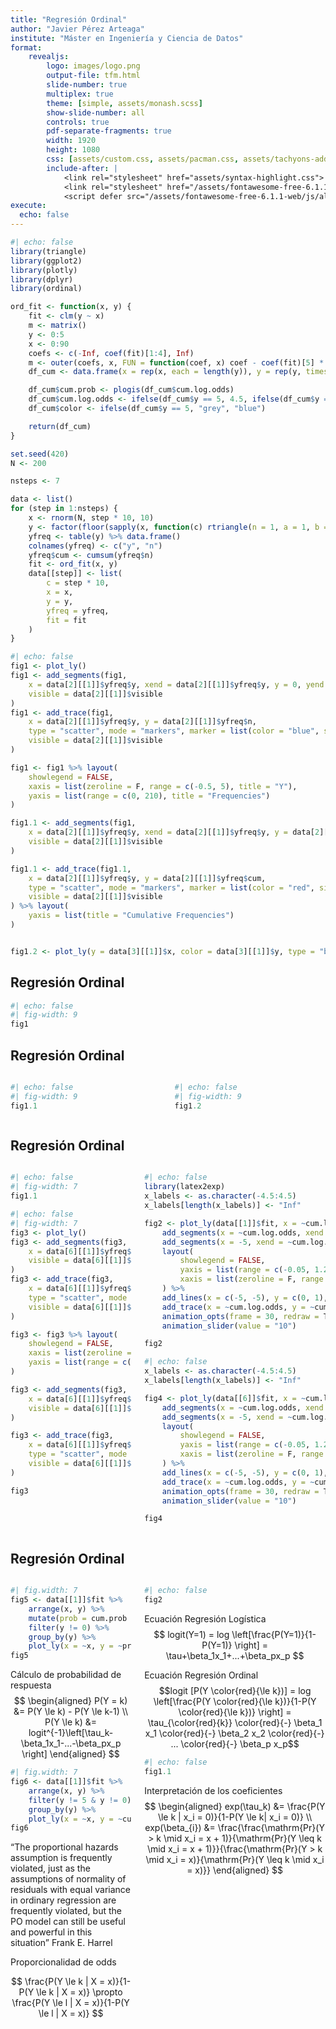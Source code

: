 ```yaml
---
title: "Regresión Ordinal"
author: "Javier Pérez Arteaga"
institute: "Máster en Ingeniería y Ciencia de Datos"
format:
    revealjs:
        logo: images/logo.png
        output-file: tfm.html
        slide-number: true
        multiplex: true
        theme: [simple, assets/monash.scss]
        show-slide-number: all
        controls: true
        pdf-separate-fragments: true
        width: 1920
        height: 1080
        css: [assets/custom.css, assets/pacman.css, assets/tachyons-addon.css]
        include-after: |
            <link rel="stylesheet" href="assets/syntax-highlight.css">
            <link rel="stylesheet" href="/assets/fontawesome-free-6.1.1-web/css/font-awesome.min.css">
            <script defer src="/assets/fontawesome-free-6.1.1-web/js/all.min.js"></script>
execute:
  echo: false
---
```




```r
#| echo: false
library(triangle)
library(ggplot2)
library(plotly)
library(dplyr)
library(ordinal)

ord_fit <- function(x, y) {
    fit <- clm(y ~ x)
    m <- matrix()
    y <- 0:5
    x <- 0:90
    coefs <- c(-Inf, coef(fit)[1:4], Inf)
    m <- outer(coefs, x, FUN = function(coef, x) coef - coef(fit)[5] * x)
    df_cum <- data.frame(x = rep(x, each = length(y)), y = rep(y, times = length(x)), cum.log.odds = c(m))

    df_cum$cum.prob <- plogis(df_cum$cum.log.odds)
    df_cum$cum.log.odds <- ifelse(df_cum$y == 5, 4.5, ifelse(df_cum$y == 0, -5.5, df_cum$cum.log.odds))
    df_cum$color <- ifelse(df_cum$y == 5, "grey", "blue")

    return(df_cum)
}

set.seed(420)
N <- 200

nsteps <- 7

data <- list()
for (step in 1:nsteps) {
    x <- rnorm(N, step * 10, 10)
    y <- factor(floor(sapply(x, function(c) rtriangle(n = 1, a = 1, b = 5.99, c = min(5.99, max(1, c %/% 10))))), levels = 1:5)
    yfreq <- table(y) %>% data.frame()
    colnames(yfreq) <- c("y", "n")
    yfreq$cum <- cumsum(yfreq$n)
    fit <- ord_fit(x, y)
    data[[step]] <- list(
        c = step * 10,
        x = x,
        y = y,
        yfreq = yfreq,
        fit = fit
    )
}

```

```r
#| echo: false
fig1 <- plot_ly()
fig1 <- add_segments(fig1,
    x = data[2][[1]]$yfreq$y, xend = data[2][[1]]$yfreq$y, y = 0, yend = data[2][[1]]$yfreq$n, line = list(width = 4, color = "blue"),
    visible = data[2][[1]]$visible
)
fig1 <- add_trace(fig1,
    x = data[2][[1]]$yfreq$y, y = data[2][[1]]$yfreq$n,
    type = "scatter", mode = "markers", marker = list(color = "blue", size = 15),
    visible = data[2][[1]]$visible
)

fig1 <- fig1 %>% layout(
    showlegend = FALSE,
    xaxis = list(zeroline = F, range = c(-0.5, 5), title = "Y"),
    yaxis = list(range = c(0, 210), title = "Frequencies")
)

fig1.1 <- add_segments(fig1,
    x = data[2][[1]]$yfreq$y, xend = data[2][[1]]$yfreq$y, y = data[2][[1]]$yfreq$n, yend = data[2][[1]]$yfreq$cum, line = list(width = 4, color = "red", dash = "dash"),
    visible = data[2][[1]]$visible
)

fig1.1 <- add_trace(fig1.1,
    x = data[2][[1]]$yfreq$y, y = data[2][[1]]$yfreq$cum,
    type = "scatter", mode = "markers", marker = list(color = "red", size = 15),
    visible = data[2][[1]]$visible
) %>% layout(
    yaxis = list(title = "Cumulative Frequencies")
)


fig1.2 <- plot_ly(y = data[3][[1]]$x, color = data[3][[1]]$y, type = "box") %>% layout(showlegend = F, xaxis = list(title = "Y"), yaxis = list(title = "X"))
```





## Regresión Ordinal 


```r
#| echo: false
#| fig-width: 9
fig1
```


## Regresión Ordinal {auto-animate=true}

:::::: {.columns}



:::::: {.column width="50%"}


::: {data-id="box1"}

```r
#| echo: false
#| fig-width: 9
fig1.1
```
::: 

::::::


:::::: {.column width="50%"}

::: {.fragment .fade-left fragment-index=1}

```r
#| echo: false
#| fig-width: 9
fig1.2
```
:::

::::::
::::::

## Regresión Ordinal {auto-animate=true}


:::::: {.columns}



:::::: {.column width="40%"}
::: {data-id="box1"}


```r
#| echo: false
#| fig-width: 7
fig1.1
```


:::


::: {.fragment .fade-left fragment-index=3}


```r
#| echo: false
#| fig-width: 7
fig3 <- plot_ly()
fig3 <- add_segments(fig3,
    x = data[6][[1]]$yfreq$y, xend = data[6][[1]]$yfreq$y, y = 0, yend = data[6][[1]]$yfreq$n, line = list(width = 4, color = "blue"),
    visible = data[6][[1]]$visible
)
fig3 <- add_trace(fig3,
    x = data[6][[1]]$yfreq$y, y = data[6][[1]]$yfreq$n,
    type = "scatter", mode = "markers", marker = list(color = "blue", size = 15),
    visible = data[6][[1]]$visible
)

fig3 <- fig3 %>% layout(
    showlegend = FALSE,
    xaxis = list(zeroline = F, range = c(-0.5, 5), title = "Y"),
    yaxis = list(range = c(0, 210), title = "Frequencies")
)

fig3 <- add_segments(fig3,
    x = data[6][[1]]$yfreq$y, xend = data[6][[1]]$yfreq$y, y = data[6][[1]]$yfreq$n, yend = data[6][[1]]$yfreq$cum, line = list(width = 4, color = "red", dash = "dash"),
    visible = data[6][[1]]$visible
)

fig3 <- add_trace(fig3,
    x = data[6][[1]]$yfreq$y, y = data[6][[1]]$yfreq$cum,
    type = "scatter", mode = "markers", marker = list(color = "red", size = 15),
    visible = data[6][[1]]$visible
)

fig3
```


:::

:::

:::::: {.column width="60%"}

::: {data-id="box2"}



```r
#| echo: false
library(latex2exp)
x_labels <- as.character(-4.5:4.5)
x_labels[length(x_labels)] <- "Inf"

fig2 <- plot_ly(data[[1]]$fit, x = ~cum.log.odds, y = ~cum.prob) %>%
    add_segments(x = ~cum.log.odds, xend = ~cum.log.odds, y = 0, yend = ~cum.prob, frame = ~x, line = list(dash = "dash"), color = ~color) %>%
    add_segments(x = -5, xend = ~cum.log.odds, y = ~cum.prob, yend = ~cum.prob, frame = ~x, line = list(dash = "dash"), color = ~color) %>%
    layout(
        showlegend = FALSE,
        yaxis = list(range = c(-0.05, 1.2), tickvals = seq(0, 1, 0.2)),
        xaxis = list(zeroline = F, range = c(-5, 5))
    ) %>%
    add_lines(x = c(-5, -5), y = c(0, 1), line = list(color = "black", width = 1)) %>%
    add_trace(x = ~cum.log.odds, y = ~cum.prob, type = "scatter", mode = "lines+markers+text", frame = ~x, line = list(color = "blue", shape = "spline"), marker = list(color = ~color, size = 20), text = ~y, textposition = "middle center", textfont = list(color = "white", size = 12)) %>%
    animation_opts(frame = 30, redraw = T, easing = "linear") %>%
    animation_slider(value = "10")

fig2
```

:::


::: {.fragment .fade-left fragment-index=4}

```r
#| echo: false
x_labels <- as.character(-4.5:4.5)
x_labels[length(x_labels)] <- "Inf"

fig4 <- plot_ly(data[[6]]$fit, x = ~cum.log.odds, y = ~cum.prob) %>%
    add_segments(x = ~cum.log.odds, xend = ~cum.log.odds, y = 0, yend = ~cum.prob, frame = ~x, line = list(dash = "dash"), color = ~color) %>%
    add_segments(x = -5, xend = ~cum.log.odds, y = ~cum.prob, yend = ~cum.prob, frame = ~x, line = list(dash = "dash"), color = ~color) %>%
    layout(
        showlegend = FALSE,
        yaxis = list(range = c(-0.05, 1.2), tickvals = seq(0, 1, 0.2)),
        xaxis = list(zeroline = F, range = c(-5, 5))
    ) %>%
    add_lines(x = c(-5, -5), y = c(0, 1), line = list(color = "black", width = 1)) %>%
    add_trace(x = ~cum.log.odds, y = ~cum.prob, type = "scatter", mode = "lines+markers+text", frame = ~x, line = list(color = "blue", shape = "spline"), marker = list(color = ~color, size = 20), text = ~y, textposition = "middle center", textfont = list(color = "white", size = 12)) %>%
    animation_opts(frame = 30, redraw = T, easing = "linear") %>%
    animation_slider(value = "10")

fig4
```

:::


::::::

::::::


## Regresión Ordinal {auto-animate=true}



:::::: {.columns}

:::::: {.column width="40%"}



::: {.r-stack}
::: {.fragment .fade-left fragment-index=4}




```r
#| fig.width: 7
fig5 <- data[[1]]$fit %>%
    arrange(x, y) %>%
    mutate(prob = cum.prob - lag(cum.prob)) %>%
    filter(y != 0) %>%
    group_by(y) %>%
    plot_ly(x = ~x, y = ~prob, split = ~y, type = "scatter", mode = "lines")
fig5
```

:::

::: {.fragment .fade-in fragment-index=5}
::: box
[Cálculo de probabilidad de respuesta]{.story}
<br>
$$
\begin{aligned}
P(Y = k) &=  P(Y \le k) - P(Y \le k-1) \\
P(Y \le k) &= logit^{-1}\left[\tau_k-\beta_1x_1-...-\beta_px_p \right]
\end{aligned}
$$
:::

:::


:::

::: {.r-stack}
::: {.fragment .fade-left fragment-index=6}

```r
#| fig.width: 7
fig6 <- data[[1]]$fit %>%
    arrange(x, y) %>%
    filter(y != 5 & y != 0) %>%
    group_by(y) %>%
    plot_ly(x = ~x, y = ~cum.log.odds, split = ~y, type = "scatter", mode = "lines")
fig6
```

:::
::: {.fragment .fade-left fragment-index=7}

::: {.fragment .fade-left fragment-index=8}
::: {.absolute left="0" top="-200px" width="600px" .f4 .cite}
["The proportional hazards assumption is frequently violated, just as the
assumptions of normality of residuals with equal variance in ordinary regression
are frequently violated, but the PO model can still be useful and powerful in
this situation"]{.speech .monash-blue2}
<span>Frank E. Harrel</span>
:::

:::


::: box
[Proporcionalidad de odds]{.story}
<br>

$$
\frac{P(Y \le k | X = x)}{1-P(Y \le k | X = x)} \propto \frac{P(Y \le l | X = x)}{1-P(Y \le l | X = x)}
$$
:::


:::

:::



::::::

:::::: {.column width="60%"}


::: {.r-stack}

::: {data-id="box2"}


```r
#| echo: false
fig2
```
:::

::: {.fragment .fade-in-then-out fragment-index=1}
::: {data-id="eq-ordinal"}
::: box
[Ecuación Regresión Logística]{.story}
<br>
$$
logit(Y=1) = log \left[\frac{P(Y=1)}{1-P(Y=1)} \right] = \tau+\beta_1x_1+...+\beta_px_p
$$
:::
:::

:::

::: {.fragment .fade-in fragment-index=2}

::: {data-id="eq-ordinal"}

::: box
[Ecuación Regresión Ordinal]{.story}
<br>
$$logit [P(Y \color{red}{\le k})] = log \left[\frac{P(Y \color{red}{\le k})}{1-P(Y \color{red}{\le k})} \right] = \tau_{\color{red}{k}} \color{red}{-} \beta_1 x_1 \color{red}{-} \beta_2 x_2 \color{red}{-} ... \color{red}{-} \beta_p x_p$$
:::
:::
:::


:::


::: {.r-stack}

::: {data-id="box1"}


```r
#| echo: false
fig1.1
```

:::

::: {.fragment fragment-index=3}
::: box
[Interpretación de los coeficientes]{.story}
<br>
$$
\begin{aligned}
exp(\tau_k) &= \frac{P(Y \le k | x_i = 0)}{1-P(Y \le k| x_i = 0)} \\
exp(\beta_{i}) &= \frac{\frac{\mathrm{Pr}(Y > k \mid x_i = x + 1)}{\mathrm{Pr}(Y \leq k \mid x_i = x + 1)}}{\frac{\mathrm{Pr}(Y > k \mid x_i = x)}{\mathrm{Pr}(Y \leq k \mid x_i = x)}}
\end{aligned}
$$
:::

:::



:::

::::::

::::::
